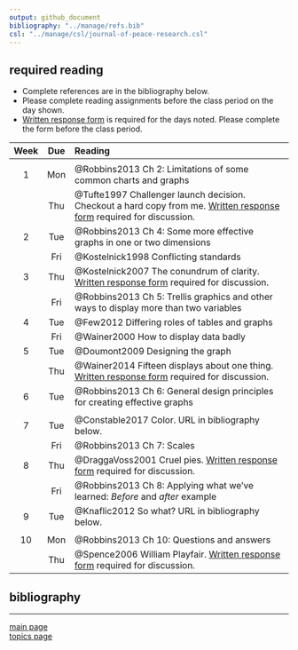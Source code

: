 ```yaml
---
output: github_document
bibliography: "../manage/refs.bib" 
csl: "../manage/csl/journal-of-peace-research.csl"
---
```


## required reading 

- Complete references are in the bibliography below. 
- Please complete reading assignments before the class period on the day shown. 
- [Written response form](cm/read-01_reading-response-form.pdf) is required for the days noted. Please complete the form before the class period. 

|Week  |Due    |Reading        |
|:----:|:----:|:----------------------------------------------------- |
| | | 
| 1 | Mon | @Robbins2013 Ch 2: Limitations of some common charts and graphs 
|  | Thu | @Tufte1997 Challenger launch decision. Checkout a hard copy from me. [Written response form](cm/read-01_reading-response-form.pdf) required for discussion.|
| 2 | Tue | @Robbins2013 Ch 4: Some more effective graphs in one or two dimensions |
|  | Fri | @Kostelnick1998 Conflicting standards |
| 3 | Thu | @Kostelnick2007 The conundrum of clarity. [Written response form](cm/read-01_reading-response-form.pdf) required for discussion.|
|  | Fri | @Robbins2013 Ch 5: Trellis graphics and other ways to display more than two variables |
| 4 | Tue | @Few2012 Differing roles of tables and graphs |
|   | Fri | @Wainer2000 How to display data badly |
| 5 | Tue | @Doumont2009  Designing the graph |
|   | Thu | @Wainer2014 Fifteen displays about one thing. [Written response form](cm/read-01_reading-response-form.pdf) required for discussion. |
| 6 | Tue | @Robbins2013 Ch 6: General design principles for creating effective graphs   |
| | | 
| 7 | Tue | @Constable2017 Color. URL in bibliography below.   |
|   | Fri | @Robbins2013 Ch 7: Scales |
| 8 | Thu | @DraggaVoss2001 Cruel pies.  [Written response form](cm/read-01_reading-response-form.pdf) required for discussion. |
|   | Fri | @Robbins2013 Ch 8: Applying what we've learned: *Before* and *after* example |
| 9 | Tue | @Knaflic2012 So what? URL in bibliography below.   |
| | | 
| 10 | Mon | @Robbins2013 Ch 10: Questions and answers  |
|   | Thu | @Spence2006 William Playfair. [Written response form](cm/read-01_reading-response-form.pdf) required for discussion. |



## bibliography

<div id="refs"></div>


---

[main page](../README.md)<br>
[topics page](README-by-topic.md)




